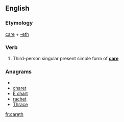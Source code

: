 ==English==

===Etymology===
[[care]] + [[-eth]]

===Verb===
{{infl|en|verb form}}

# {{archaic}} Third-person singular present simple form of '''[[care]]'''

===Anagrams===
* {{alphagram|acehrt}}
* [[charet#English|charet]]
* [[E chart#English|E chart]]
* [[rachet#English|rachet]]
* [[Thrace#English|Thrace]]


[[fr:careth]]